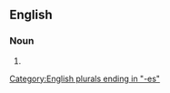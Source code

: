 ==English==

===Noun===
{{head|en|noun plural form}}

# {{plural of|pillbox|lang=en}}

[[Category:English plurals ending in "-es"]]